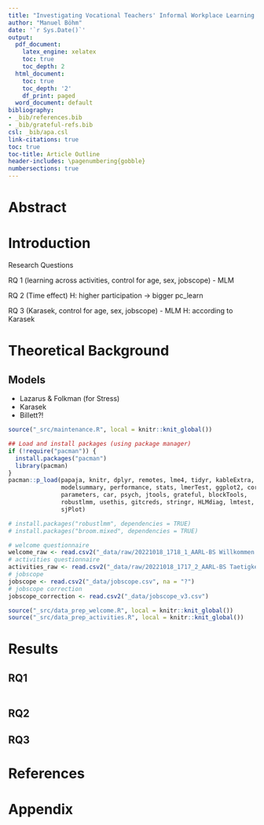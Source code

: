 ```yaml
---
title: "Investigating Vocational Teachers' Informal Workplace Learning Using Experience Sampling"
author: "Manuel Böhm"
date: '`r Sys.Date()`'
output:
  pdf_document:
    latex_engine: xelatex
    toc: true
    toc_depth: 2
  html_document:
    toc: true
    toc_depth: '2'
    df_print: paged
  word_document: default
bibliography:
- _bib/references.bib
- _bib/grateful-refs.bib
csl: _bib/apa.csl
link-citations: true
toc: true
toc-title: Article Outline
header-includes: \pagenumbering{gobble}
numbersections: true
---
```

\newpage
\pagenumbering{arabic}

# Abstract

# Introduction



Research Questions

RQ 1 (learning across activities, control for age, sex, jobscope)
- MLM


RQ 2 (Time effect)
H: higher participation -> bigger pc_learn

RQ 3 (Karasek, control for age, sex, jobscope)
- MLM
H: according to Karasek



# Theoretical Background

## Models
 
- Lazarus & Folkman (for Stress)
- Karasek
- Billett?!


```r
source("_src/maintenance.R", local = knitr::knit_global())
```

```r
## Load and install packages (using package manager)
if (!require("pacman")) {
  install.packages("pacman")
  library(pacman)
}
pacman::p_load(papaja, knitr, dplyr, remotes, lme4, tidyr, kableExtra,
               modelsummary, performance, stats, lmerTest, ggplot2, corrr,
               parameters, car, psych, jtools, grateful, blockTools,
               robustlmm, usethis, gitcreds, stringr, HLMdiag, lmtest, effects, 
               sjPlot) 

# install.packages("robustlmm", dependencies = TRUE)
# install.packages("broom.mixed", dependencies = TRUE)
```

```r
# welcome questionnaire
welcome_raw <- read.csv2("_data/raw/20221018_1718_1_AARL-BS Willkommen.csv")
# activities questionnaire
activities_raw <- read.csv2("_data/raw/20221018_1717_2_AARL-BS Taetigkeiten_de102944944440141306.csv")
# jobscope
jobscope <- read.csv2("_data/jobscope.csv", na = "?")
# jobscope correction
jobscope_correction <- read.csv2("_data/jobscope_v3.csv")
```

```r
source("_src/data_prep_welcome.R", local = knitr::knit_global())
source("_src/data_prep_activities.R", local = knitr::knit_global())
```

# Results

## RQ1

```r


```

## RQ2

## RQ3

\newpage

# References

::: {#refs custom-style="Bibliography"}
:::

\newpage

# Appendix

